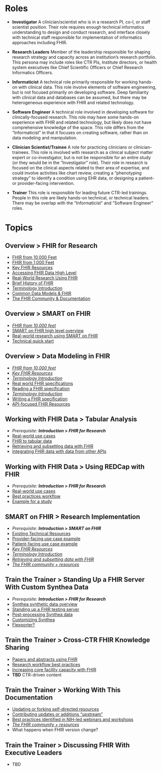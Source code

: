 # Roles

-   **Investigator** A clinician/scientist who is in a research PI, co-I, or staff scientist position. Their role requires enough technical informatics understanding to design and conduct research, and interface closely with technical staff responsible for implementation of informatics approaches including FHIR.

-   **Research Leaders** Member of the leadership responsible for shaping research strategy and capacity across an institution's research portfolio. This persona may include roles like CTR PIs, Institute directors, or health system executives like Chief Scientific Officers or Chief Research Informatics Officers.

-   **Informaticist** A technical role primarily responsible for working hands-on with clinical data. This role involve elements of software engineering, but is not focused primarily on developing software. Deep familiarity with clinical data and databases can be assumed, but there may be heterogeneous experience with FHIR and related technology.

-   **Software Engineer** A technical role involved in developing software for clinically-focused research. This role may have some hands-on experience with FHIR and related technology, but likely does not have comprehensive knowledge of the space. This role differs from the "Informaticist" in that it focuses on creating software, rather than on data modeling and manipulation.

-   **Clinician Scientist/Trainee** A role for practicing clinicians or clinician-trainees. This role is involved with research as a clinical subject matter expert or co-investigator, but is not be responsible for an entire study (or they would be in the "Investigator" role). Their role in research is focused on the clinical aspects related to their area of expertise, and could involve activities like chart review, creating a "phenotyping strategy" to identify a condition using EHR data, or designing a patient- or provider-facing intervention.

-   **Trainer** This role is responsible for leading future CTR-led trainings. People in this role are likely hands-on technical, or technical leaders. There may be overlap with the "Informaticist" and "Software Engineer" roles.

# Topics

## Overview \> FHIR for Research

-   [FHIR from 10,000 Feet](modules/fhir-from-10000-ft.qmd)
-   [FHIR from 1,000 Feet](modules/fhir-from-1000-ft.qmd)
-   [Key FHIR Resources](modules/10-intro--key-fhir-resources/index.html)
-   [Accessing FHIR Data High Level](modules/10-intro--accessing-fhir-data/index.html)
-   [Real-World Research Using FHIR](modules/fhir-research.html)
-   [Brief History of FHIR](modules/10-intro--brief-history-of-fhir/index.html)
-   [Terminology Introduction](modules/terminology.qmd)
-   [Common Data Models & FHIR](modules/10-intro--common-data-models-and-fhir/index.html)
-   [The FHIR Community & Documentation](modules/10-intro--fhir-community-and-resources/index.html)

## Overview \> SMART on FHIR

-   [*FHIR from 10,000 feet*](modules//index.html)
-   [SMART on FHIR high level overview](modules/20-intro-smart-on-fhir--overview/index.html)
-   [Real-world research using SMART on FHIR](modules/20-intro-smart-on-fhir--real-world-research/index.html)
-   [Technical quick start](modules/20-intro-smart-on-fhir--technical-quick-start/index.html)

## Overview \> Data Modeling in FHIR

-   [*FHIR from 10,000 feet*](modules/fhir-from-10000-ft.qmd)
-   [*Key FHIR Resources*](modules/10-intro--key-fhir-resources/index.html)
-   [*Terminology Introduction*](modules/10-intro--key-fhir-resources/index.html)
-   [Real world FHIR specifications](modules/30-fhir-data-modeling--real-world-ig/index.html)
-   [Reading a FHIR specification](modules/30-fhir-data-modeling--reading-ig/index.html)
-   [*Terminology Introduction*](modules/terminology.qmd)
-   [Writing a FHIR specification](modules/30-fhir-data-modeling--writing-ig/index.html)
-   [API-focused FHIR Resources](modules/30-fhir-data-modeling--api-focused-fhir-resources/index.html)

## Working with FHIR Data \> Tabular Analysis

-   *Prerequisite: **Introduction \> FHIR for Research***
-   [Real-world use cases](modules/40-fhir-data-tabular--real-world-use-cases/index.html)
-   [FHIR to tabular data](modules/40-fhir-data-tabular--from-fhir/index.html)
-   [Retrieving and subsetting data with FHIR](modules/40-fhir-data-tabular--retrieving-and-subsetting/index.html)
-   [Integrating FHIR data with data from other APIs](modules/40-fhir-data-tabular--api-integration/index.html)

## Working with FHIR Data \> Using REDCap with FHIR

-   *Prerequisite: **Introduction \> FHIR for Research***
-   [Real-world use cases](modules/50-fhir-data-redcap--real-world-use-cases/index.html)
-   [Best practices workflow](modules/50-fhir-data-redcap--best-practices-workflow/index.html)
-   [Example for a study](modules/50-fhir-data-redcap--example-study/index.html)

## SMART on FHIR \> Research Implementation

-   *Prerequisite: **Introduction \> SMART on FHIR***
-   [Existing Technical Resources](modules/60-smart-on-fhir--existing-technical-resources/index.html)
-   [Provider-facing use case example](modules/60-smart-on-fhir--provider-facing-use-case-example/index.html)
-   [Patient-facing use case example](modules/60-smart-on-fhir--patient-facing-use-case-example/index.html)
-   [*Key FHIR Resources*](modules/10-intro--key-fhir-resources/index.html)
-   [*Terminology Introduction*](modules/terminology.qmd)
-   [*Retrieving and subsetting data with FHIR*](modules/40-fhir-data-tabular--retrieving-and-subsetting/index.html)
-   [*The FHIR community + resources*](modules/10-intro--fhir-community-and-resources/index.html)

## Train the Trainer \> Standing Up a FHIR Server With Custom Synthea Data

-   *Prerequisite: **Introduction \> FHIR for Research***
-   [Synthea synthetic data overview](modules/70-synthetic-data--synthea-overview/index.html)
-   [Standing up a FHIR testing server](modules/70-synthetic-data--test-server/index.html)
-   [Post-processing Synthea data](modules/70-synthetic-data--post-processing-synthea/index.html)
-   [Customizing Synthea](modules/70-synthetic-data--customizing-synthea/index.html)
-   [Flexporter?](modules/70-synthetic-data--flexporter/index.html)

## Train the Trainer \> Cross-CTR FHIR Knowledge Sharing

-   [Papers and abstracts using FHIR](modules/80-cross-ctr--papers-and-abstracts-using-fhir/index.html)
-   [Research workflow best practices](modules/80-cross-ctr--research-workflow-best-practices/index.html)
-   [Increasing core facility capacity with FHIR](modules/80-cross-ctr--increasing-core-facility-capacity-with-fhir/index.html)
-   **TBD** CTR-driven content

## Train the Trainer \> Working With This Documentation

-   [Updating or forking self-directed resources](modules/90-meta--contributing/index.html)
-   [Contributing updates or additions "upstream"](modules/90-meta--forking/index.html)
-   [Best practices identified in NIH-led webinars and workshops](modules/90-meta--training-best-practices/index.html)
-   [*The FHIR community + resources*](modules/10-intro--fhir-community-and-resources/index.html)
-   What happens when FHIR version change?

## Train the Trainer \> Discussing FHIR With Executive Leaders

-   TBD
